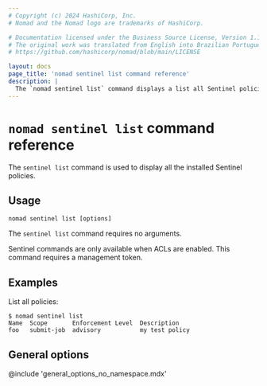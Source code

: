 ```yaml
---
# Copyright (c) 2024 HashiCorp, Inc.
# Nomad and the Nomad logo are trademarks of HashiCorp.

# Documentation licensed under the Business Source License, Version 1.1.
# The original work was translated from English into Brazilian Portuguese.
# https://github.com/hashicorp/nomad/blob/main/LICENSE

layout: docs
page_title: 'nomad sentinel list command reference'
description: |
  The `nomad sentinel list` command displays a list all Sentinel policies installed in Nomad Enterprise.
---
```


# `nomad sentinel list` command reference

The `sentinel list` command is used to display all the installed Sentinel
policies.

<EnterpriseAlert product="nomad"/>

## Usage

```plaintext
nomad sentinel list [options]
```

The `sentinel list` command requires no arguments.

Sentinel commands are only available when ACLs are enabled. This command
requires a management token.

## Examples

List all policies:

```shell-session
$ nomad sentinel list
Name  Scope       Enforcement Level  Description
foo   submit-job  advisory           my test policy
```

## General options

@include 'general_options_no_namespace.mdx'
